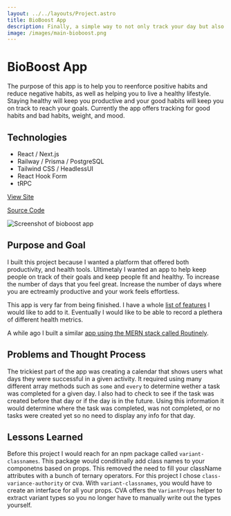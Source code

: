 ```yaml
---
layout: ../../layouts/Project.astro
title: BioBoost App
description: Finally, a simple way to not only track your day but also improve it! You can track your daily habits, such as sleep, meals, and workouts to see how they are contributing to your well-being.
image: /images/main-bioboost.png
---
```



<GridCard spacing={true}>

# BioBoost App

The purpose of this app is to help you to reenforce positive habits and reduce negative habits, as well as helping you to live a healthy lifestyle. Staying healthy will keep you productive and your good habits will keep you on track to reach your goals. Currently the app offers tracking for good habits and bad habits, weight, and mood.

## Technologies

- React / Next.js
- Railway / Prisma / PostgreSQL
- Tailwind CSS / HeadlessUI
- React Hook Form
- tRPC

[View Site](https://app.bioboost.fit/)

[Source Code](https://github.com/raymondkneipp/bioboost-app)

<Image
	src="/images/full-bioboost.png"
	alt="Screenshot of bioboost app"
	width={1920}
	height={1124}
	fit="cover"
	position="top"
	class="w-full bg-stone-800"
/>

</GridCard>

<GridCard spacing={true}>

## Purpose and Goal

I built this project because I wanted a platform that offered both productivity, and health tools. Ultimetaly I wanted an app to help keep people on track of their goals and keep people fit and healthy. To increase the number of days that you feel great. Increase the number of days where you are ectreamly productive and your work feels effortless.

This app is very far from being finished. I have a whole [list of features](https://github.com/raymondkneipp/bioboost-app#roadmap) I would like to add to it. Eventually I would like to be able to record a plethera of different health metrics.

A while ago I built a similar [app using the MERN stack called Routinely](https://github.com/raymondkneipp/Routinely).

</GridCard>

<GridCard spacing={true}>

## Problems and Thought Process

The trickiest part of the app was creating a calendar that shows users what days they were successful in a given activity. It required using many different array methods such as `some` and `every` to determine wether a task was completed for a given day. I also had to check to see if the task was created before that day or if the day is in the future. Using this information it would determine where the task was completed, was not completed, or no tasks were created yet so no need to display any info for that day.

</GridCard>

<GridCard spacing={true}>

## Lessons Learned

Before this project I would reach for an npm package called `variant-classnames`. This package would conditinally add class names to your componetns based on props. This removed the need to fill your className attributes with a bunch of ternary operators. For this project I chose `class-variance-authority` or cva. With `variant-classnames`, you would have to create an interface for all your props. CVA offers the `VariantProps` helper to extract variant types so you no longer have to manually write out the types yourself.

</GridCard>
